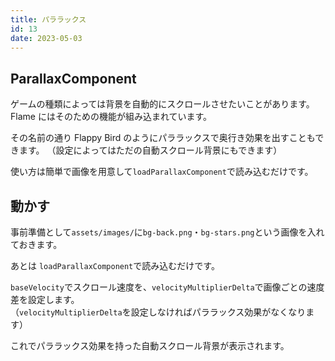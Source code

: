 ```yaml
---
title: パララックス
id: 13
date: 2023-05-03
---
```



## ParallaxComponent

ゲームの種類によっては背景を自動的にスクロールさせたいことがあります。
Flame にはそのための機能が組み込まれています。

その名前の通り Flappy Bird のようにパララックスで奥行き効果を出すこともできます。
（設定によってはただの自動スクロール背景にもできます）

使い方は簡単で画像を用意して`loadParallaxComponent`で読み込むだけです。

<DocLink document="https://docs.flame-engine.org/latest/flame/components.html#parallaxcomponent" />
<DocLink reference="https://pub.dev/documentation/flame/latest/components/ParallaxComponent-class.html" />

## 動かす

事前準備として`assets/images/`に`bg-back.png`・`bg-stars.png`という画像を入れておきます。

<DemoAsset file="bg-back.png" />
<DemoAsset file="bg-stars.png" />

あとは `loadParallaxComponent`で読み込むだけです。

`baseVelocity`でスクロール速度を、`velocityMultiplierDelta`で画像ごとの速度差を設定します。  
（`velocityMultiplierDelta`を設定しなければパララックス効果がなくなります）

<ExampleCode file="parallax/game.dart" />

これでパララックス効果を持った自動スクロール背景が表示されます。
